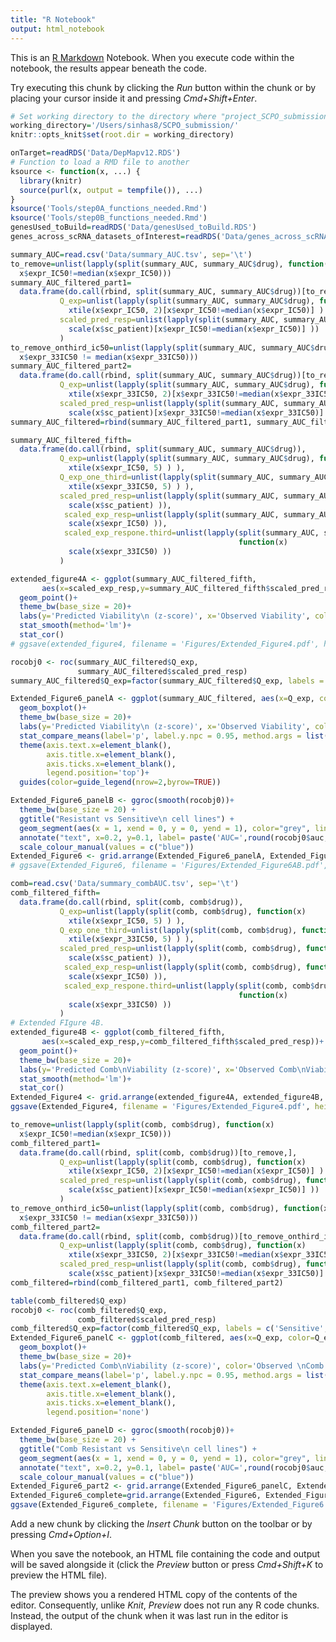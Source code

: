 ```yaml
---
title: "R Notebook"
output: html_notebook
---
```


This is an [R Markdown](http://rmarkdown.rstudio.com) Notebook. When you execute code within the notebook, the results appear beneath the code. 

Try executing this chunk by clicking the *Run* button within the chunk or by placing your cursor inside it and pressing *Cmd+Shift+Enter*. 
<!-- Plot Extended Figure 6 -->
```r
# Set working directory to the directory where "project_SCPO_submission" is cloned.
working_directory='/Users/sinhas8/SCPO_submission/'
knitr::opts_knit$set(root.dir = working_directory)
```

```r
onTarget=readRDS('Data/DepMapv12.RDS')
# Function to load a RMD file to another
ksource <- function(x, ...) {
  library(knitr)
  source(purl(x, output = tempfile()), ...)
}
ksource('Tools/step0A_functions_needed.Rmd')
ksource('Tools/step0B_functions_needed.Rmd')
genesUsed_toBuild=readRDS('Data/genesUsed_toBuild.RDS')
genes_across_scRNA_datasets_ofInterest=readRDS('Data/genes_across_scRNA_datasets_ofInterest.RDS')
```
<!-- Load and preprocess monotherapy -->
```r
summary_AUC=read.csv('Data/summary_AUC.tsv', sep='\t')
to_remove=unlist(lapply(split(summary_AUC, summary_AUC$drug), function(x)
  x$expr_IC50!=median(x$expr_IC50)))
summary_AUC_filtered_part1=
  data.frame(do.call(rbind, split(summary_AUC, summary_AUC$drug))[to_remove,],
           Q_exp=unlist(lapply(split(summary_AUC, summary_AUC$drug), function(x)
             xtile(x$expr_IC50, 2)[x$expr_IC50!=median(x$expr_IC50)] ) ),
           scaled_pred_resp=unlist(lapply(split(summary_AUC, summary_AUC$drug), function(x)
             scale(x$sc_patient)[x$expr_IC50!=median(x$expr_IC50)] ))
           )
to_remove_onthird_ic50=unlist(lapply(split(summary_AUC, summary_AUC$drug), function(x)
  x$expr_33IC50 != median(x$expr_33IC50)))
summary_AUC_filtered_part2=
  data.frame(do.call(rbind, split(summary_AUC, summary_AUC$drug))[to_remove_onthird_ic50,],
           Q_exp=unlist(lapply(split(summary_AUC, summary_AUC$drug), function(x)
             xtile(x$expr_33IC50, 2)[x$expr_33IC50!=median(x$expr_33IC50)] ) ),
           scaled_pred_resp=unlist(lapply(split(summary_AUC, summary_AUC$drug), function(x)
             scale(x$sc_patient)[x$expr_33IC50!=median(x$expr_33IC50)] )))
summary_AUC_filtered=rbind(summary_AUC_filtered_part1, summary_AUC_filtered_part2)

summary_AUC_filtered_fifth=
  data.frame(do.call(rbind, split(summary_AUC, summary_AUC$drug)),
           Q_exp=unlist(lapply(split(summary_AUC, summary_AUC$drug), function(x)
             xtile(x$expr_IC50, 5) ) ),
           Q_exp_one_third=unlist(lapply(split(summary_AUC, summary_AUC$drug), function(x)
             xtile(x$expr_33IC50, 5) ) ),
           scaled_pred_resp=unlist(lapply(split(summary_AUC, summary_AUC$drug), function(x)
             scale(x$sc_patient) )),
            scaled_exp_resp=unlist(lapply(split(summary_AUC, summary_AUC$drug), function(x)
             scale(x$expr_IC50) )),
            scaled_exp_respone.third=unlist(lapply(split(summary_AUC, summary_AUC$drug),
                                                   function(x)
             scale(x$expr_33IC50) ))
           )
```
<!-- Make Extended_Figure4 - all monotherapy data overall correaltion btw pred vs observed -->
```r
extended_figure4A <- ggplot(summary_AUC_filtered_fifth,
       aes(x=scaled_exp_resp,y=summary_AUC_filtered_fifth$scaled_pred_resp))+
  geom_point()+
  theme_bw(base_size = 20)+
  labs(y='Predicted Viability\n (z-score)', x='Observed Viability', color='Observed Viability')+
  stat_smooth(method='lm')+
  stat_cor()
# ggsave(extended_figure4, filename = 'Figures/Extended_Figure4.pdf', height = 5, width = 5)
```
<!-- Revised Figure 4 (comb) -->
```r
rocobj0 <- roc(summary_AUC_filtered$Q_exp,
               summary_AUC_filtered$scaled_pred_resp)
summary_AUC_filtered$Q_exp=factor(summary_AUC_filtered$Q_exp, labels = c('Sensitive','Resistant'))

Extended_Figure6_panelA <- ggplot(summary_AUC_filtered, aes(x=Q_exp, color=Q_exp, y=scaled_pred_resp))+
  geom_boxplot()+
  theme_bw(base_size = 20)+
  labs(y='Predicted Viability\n (z-score)', x='Observed Viability', color='Observed Viability')+
  stat_compare_means(label='p', label.y.npc = 0.95, method.args = list(alternative='g'), size=6, label.x.npc = 0.5)+
  theme(axis.text.x=element_blank(),
        axis.title.x=element_blank(),
        axis.ticks.x=element_blank(), 
        legend.position='top')+
  guides(color=guide_legend(nrow=2,byrow=TRUE))

Extended_Figure6_panelB <- ggroc(smooth(rocobj0))+
  theme_bw(base_size = 20) +
  ggtitle("Resistant vs Sensitive\n cell lines") + 
  geom_segment(aes(x = 1, xend = 0, y = 0, yend = 1), color="grey", linetype="dashed")+
  annotate("text", x=0.2, y=0.1, label= paste('AUC=',round(rocobj0$auc,4)), size=5, color="black")+
  scale_colour_manual(values = c("blue"))
Extended_Figure6 <- grid.arrange(Extended_Figure6_panelA, Extended_Figure6_panelB, nrow=1)
# ggsave(Extended_Figure6, filename = 'Figures/Extended_Figure6AB.pdf', height = 5, width = 10)
```
<!-- Extended Figure 5D -->
```r
comb=read.csv('Data/summary_combAUC.tsv', sep='\t')
comb_filtered_fifth=
  data.frame(do.call(rbind, split(comb, comb$drug)),
           Q_exp=unlist(lapply(split(comb, comb$drug), function(x)
             xtile(x$expr_IC50, 5) ) ),
           Q_exp_one_third=unlist(lapply(split(comb, comb$drug), function(x)
             xtile(x$expr_33IC50, 5) ) ),
           scaled_pred_resp=unlist(lapply(split(comb, comb$drug), function(x)
             scale(x$sc_patient) )),
            scaled_exp_resp=unlist(lapply(split(comb, comb$drug), function(x)
             scale(x$expr_IC50) )),
            scaled_exp_respone.third=unlist(lapply(split(comb, comb$drug),
                                                   function(x)
             scale(x$expr_33IC50) ))
           )
# Extended FIgure 4B.
extended_figure4B <- ggplot(comb_filtered_fifth,
       aes(x=scaled_exp_resp,y=comb_filtered_fifth$scaled_pred_resp))+
  geom_point()+
  theme_bw(base_size = 20)+
  labs(y='Predicted Comb\nViability (z-score)', x='Observed Comb\nViability (z-score)', color='Observed Viability')+
  stat_smooth(method='lm')+
  stat_cor()
Extended_Figure4 <- grid.arrange(extended_figure4A, extended_figure4B, nrow=1)
ggsave(Extended_Figure4, filename = 'Figures/Extended_Figure4.pdf', height = 5, width = 10)
```
<!-- Preprocess for combination -->
```r
to_remove=unlist(lapply(split(comb, comb$drug), function(x)
  x$expr_IC50!=median(x$expr_IC50)))
comb_filtered_part1=
  data.frame(do.call(rbind, split(comb, comb$drug))[to_remove,],
           Q_exp=unlist(lapply(split(comb, comb$drug), function(x)
             xtile(x$expr_IC50, 2)[x$expr_IC50!=median(x$expr_IC50)] ) ),
           scaled_pred_resp=unlist(lapply(split(comb, comb$drug), function(x)
             scale(x$sc_patient)[x$expr_IC50!=median(x$expr_IC50)] ))
           )
to_remove_onthird_ic50=unlist(lapply(split(comb, comb$drug), function(x)
  x$expr_33IC50 != median(x$expr_33IC50)))
comb_filtered_part2=
  data.frame(do.call(rbind, split(comb, comb$drug))[to_remove_onthird_ic50,],
           Q_exp=unlist(lapply(split(comb, comb$drug), function(x)
             xtile(x$expr_33IC50, 2)[x$expr_33IC50!=median(x$expr_33IC50)] ) ),
           scaled_pred_resp=unlist(lapply(split(comb, comb$drug), function(x)
             scale(x$sc_patient)[x$expr_33IC50!=median(x$expr_33IC50)] )))
comb_filtered=rbind(comb_filtered_part1, comb_filtered_part2)
```
<!-- REvised Figure 4 -->
```r
table(comb_filtered$Q_exp)
rocobj0 <- roc(comb_filtered$Q_exp,
               comb_filtered$scaled_pred_resp)
comb_filtered$Q_exp=factor(comb_filtered$Q_exp, labels = c('Sensitive','Resistant'))
Extended_Figure6_panelC <- ggplot(comb_filtered, aes(x=Q_exp, color=Q_exp, y=scaled_pred_resp))+
  geom_boxplot()+
  theme_bw(base_size = 20)+
  labs(y='Predicted Comb\nViability (z-score)', color='Observed \nComb Viability')+
  stat_compare_means(label='p', label.y.npc = 0.95, method.args = list(alternative='g'), size=6, label.x.npc = 0.5)+
  theme(axis.text.x=element_blank(),
        axis.title.x=element_blank(),
        axis.ticks.x=element_blank(), 
        legend.position='none')

Extended_Figure6_panelD <- ggroc(smooth(rocobj0))+
  theme_bw(base_size = 20) +
  ggtitle("Comb Resistant vs Sensitive\n cell lines") + 
  geom_segment(aes(x = 1, xend = 0, y = 0, yend = 1), color="grey", linetype="dashed")+
  annotate("text", x=0.2, y=0.1, label= paste('AUC=',round(rocobj0$auc,4)), size=5, color="black")+
  scale_colour_manual(values = c("blue"))
Extended_Figure6_part2 <- grid.arrange(Extended_Figure6_panelC, Extended_Figure6_panelD, nrow=1)
Extended_Figure6_complete=grid.arrange(Extended_Figure6, Extended_Figure6_part2, nrow=2)
ggsave(Extended_Figure6_complete, filename = 'Figures/Extended_Figure6.pdf', height = 8, width = 11)
```

Add a new chunk by clicking the *Insert Chunk* button on the toolbar or by pressing *Cmd+Option+I*.

When you save the notebook, an HTML file containing the code and output will be saved alongside it (click the *Preview* button or press *Cmd+Shift+K* to preview the HTML file). 

The preview shows you a rendered HTML copy of the contents of the editor. Consequently, unlike *Knit*, *Preview* does not run any R code chunks. Instead, the output of the chunk when it was last run in the editor is displayed.

